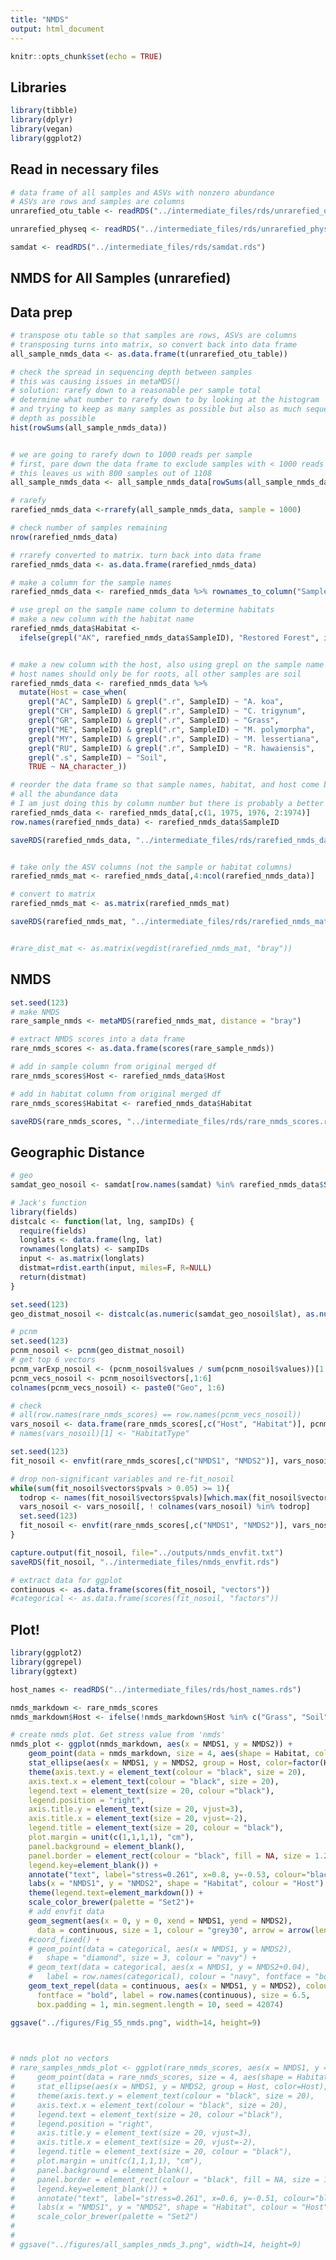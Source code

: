 ```yaml
---
title: "NMDS"
output: html_document
---
```


```r
knitr::opts_chunk$set(echo = TRUE)
```

## Libraries

```r

library(tibble)
library(dplyr)
library(vegan)
library(ggplot2)

```

## Read in necessary files

```r

# data frame of all samples and ASVs with nonzero abundance
# ASVs are rows and samples are columns
unrarefied_otu_table <- readRDS("../intermediate_files/rds/unrarefied_otu_table.rds")

unrarefied_physeq <- readRDS("../intermediate_files/rds/unrarefied_physeq.rds")

samdat <- readRDS("../intermediate_files/rds/samdat.rds")


```


## NMDS for All Samples (unrarefied)


## Data prep

```r

# transpose otu table so that samples are rows, ASVs are columns
# transposing turns into matrix, so convert back into data frame
all_sample_nmds_data <- as.data.frame(t(unrarefied_otu_table))

# check the spread in sequencing depth between samples
# this was causing issues in metaMDS()
# solution: rarefy down to a reasonable per sample total
# determine what number to rarefy down to by looking at the histogram
# and trying to keep as many samples as possible but also as much sequencing
# depth as possible
hist(rowSums(all_sample_nmds_data))


# we are going to rarefy down to 1000 reads per sample
# first, pare down the data frame to exclude samples with < 1000 reads
# this leaves us with 800 samples out of 1108
all_sample_nmds_data <- all_sample_nmds_data[rowSums(all_sample_nmds_data) >= 1000 , ]

# rarefy
rarefied_nmds_data <-rrarefy(all_sample_nmds_data, sample = 1000)

# check number of samples remaining
nrow(rarefied_nmds_data)

# rrarefy converted to matrix. turn back into data frame
rarefied_nmds_data <- as.data.frame(rarefied_nmds_data)

# make a column for the sample names
rarefied_nmds_data <- rarefied_nmds_data %>% rownames_to_column("SampleID")

# use grepl on the sample name column to determine habitats
# make a new column with the habitat name
rarefied_nmds_data$Habitat <-  
  ifelse(grepl("AK", rarefied_nmds_data$SampleID), "Restored Forest", ifelse(grepl("RO", rarefied_nmds_data$SampleID), "Remnant Forest", "Other"))


# make a new column with the host, also using grepl on the sample name
# host names should only be for roots, all other samples are soil
rarefied_nmds_data <- rarefied_nmds_data %>%
  mutate(Host = case_when(
    grepl("AC", SampleID) & grepl(".r", SampleID) ~ "A. koa",
    grepl("CH", SampleID) & grepl(".r", SampleID) ~ "C. trigynum",
    grepl("GR", SampleID) & grepl(".r", SampleID) ~ "Grass",
    grepl("ME", SampleID) & grepl(".r", SampleID) ~ "M. polymorpha",
    grepl("MY", SampleID) & grepl(".r", SampleID) ~ "M. lessertiana",
    grepl("RU", SampleID) & grepl(".r", SampleID) ~ "R. hawaiensis",
    grepl(".s", SampleID) ~ "Soil",
    TRUE ~ NA_character_))

# reorder the data frame so that sample names, habitat, and host come before
# all the abundance data
# I am just doing this by column number but there is probably a better way
rarefied_nmds_data <- rarefied_nmds_data[,c(1, 1975, 1976, 2:1974)]
row.names(rarefied_nmds_data) <- rarefied_nmds_data$SampleID

saveRDS(rarefied_nmds_data, "../intermediate_files/rds/rarefied_nmds_data.rds")


# take only the ASV columns (not the sample or habitat columns)
rarefied_nmds_mat <- rarefied_nmds_data[,4:ncol(rarefied_nmds_data)]

# convert to matrix
rarefied_nmds_mat <- as.matrix(rarefied_nmds_mat)

saveRDS(rarefied_nmds_mat, "../intermediate_files/rds/rarefied_nmds_mat.rds")


#rare_dist_mat <- as.matrix(vegdist(rarefied_nmds_mat, "bray"))


```


## NMDS

```r

set.seed(123)
# make NMDS
rare_sample_nmds <- metaMDS(rarefied_nmds_mat, distance = "bray")

# extract NMDS scores into a data frame
rare_nmds_scores <- as.data.frame(scores(rare_sample_nmds))

# add in sample column from original merged df
rare_nmds_scores$Host <- rarefied_nmds_data$Host

# add in habitat column from original merged df
rare_nmds_scores$Habitat <- rarefied_nmds_data$Habitat

saveRDS(rare_nmds_scores, "../intermediate_files/rds/rare_nmds_scores.rds")


```

## Geographic Distance

```r

# geo
samdat_geo_nosoil <- samdat[row.names(samdat) %in% rarefied_nmds_data$SampleID,]

# Jack's function
library(fields)
distcalc <- function(lat, lng, sampIDs) {
  require(fields)
  longlats <- data.frame(lng, lat)
  rownames(longlats) <- sampIDs
  input <- as.matrix(longlats)
  distmat=rdist.earth(input, miles=F, R=NULL)
  return(distmat)
}

set.seed(123)
geo_distmat_nosoil <- distcalc(as.numeric(samdat_geo_nosoil$lat), as.numeric(samdat_geo_nosoil$lon), row.names(samdat_geo_nosoil))

# pcnm
set.seed(123)
pcnm_nosoil <- pcnm(geo_distmat_nosoil)
# get top 6 vectors
pcnm_varExp_nosoil <- (pcnm_nosoil$values / sum(pcnm_nosoil$values))[1:6]
pcnm_vecs_nosoil <- pcnm_nosoil$vectors[,1:6]
colnames(pcnm_vecs_nosoil) <- paste0("Geo", 1:6)

# check
# all(row.names(rare_nmds_scores) == row.names(pcnm_vecs_nosoil))
vars_nosoil <- data.frame(rare_nmds_scores[,c("Host", "Habitat")], pcnm_vecs_nosoil)
# names(vars_nosoil)[1] <- "HabitatType"

set.seed(123)
fit_nosoil <- envfit(rare_nmds_scores[,c("NMDS1", "NMDS2")], vars_nosoil, nperm=1000)

# drop non-significant variables and re-fit_nosoil
while(sum(fit_nosoil$vectors$pvals > 0.05) >= 1){
  todrop <- names(fit_nosoil$vectors$pvals)[which.max(fit_nosoil$vectors$pvals)]
  vars_nosoil <- vars_nosoil[, ! colnames(vars_nosoil) %in% todrop]
  set.seed(123)
  fit_nosoil <- envfit(rare_nmds_scores[,c("NMDS1", "NMDS2")], vars_nosoil, permutations=1000)
}

capture.output(fit_nosoil, file="../outputs/nmds_envfit.txt")
saveRDS(fit_nosoil, "../intermediate_files/nmds_envfit.rds")

# extract data for ggplot
continuous <- as.data.frame(scores(fit_nosoil, "vectors"))
#categorical <- as.data.frame(scores(fit_nosoil, "factors"))


```




## Plot!

```r

library(ggplot2)
library(ggrepel)
library(ggtext)

host_names <- readRDS("../intermediate_files/rds/host_names.rds")

nmds_markdown <- rare_nmds_scores
nmds_markdown$Host <- ifelse(!nmds_markdown$Host %in% c("Grass", "Soil"), paste0("*", nmds_markdown$Host, "*"), nmds_markdown$Host)

# create nmds plot. Get stress value from 'nmds'
nmds_plot <- ggplot(nmds_markdown, aes(x = NMDS1, y = NMDS2)) + 
    geom_point(data = nmds_markdown, size = 4, aes(shape = Habitat, colour = factor(Host, levels=host_names)), alpha = 0.8)+ 
    stat_ellipse(aes(x = NMDS1, y = NMDS2, group = Host, color=factor(Host, levels=host_names)), level = 0.95, size=1) +
    theme(axis.text.y = element_text(colour = "black", size = 20), 
    axis.text.x = element_text(colour = "black", size = 20), 
    legend.text = element_text(size = 20, colour ="black"), 
    legend.position = "right", 
    axis.title.y = element_text(size = 20, vjust=3),
    axis.title.x = element_text(size = 20, vjust=-2),
    legend.title = element_text(size = 20, colour = "black"),
    plot.margin = unit(c(1,1,1,1), "cm"),
    panel.background = element_blank(), 
    panel.border = element_rect(colour = "black", fill = NA, size = 1.2),
    legend.key=element_blank()) + 
    annotate("text", label="stress=0.261", x=0.8, y=-0.53, colour="black", size = 7) +
    labs(x = "NMDS1", y = "NMDS2", shape = "Habitat", colour = "Host") +
    theme(legend.text=element_markdown()) +
    scale_color_brewer(palette = "Set2")+
    # add envfit data
    geom_segment(aes(x = 0, y = 0, xend = NMDS1, yend = NMDS2),
      data = continuous, size = 1, colour = "grey30", arrow = arrow(length = unit(0.25, "cm"))) +
    #coord_fixed() +
    # geom_point(data = categorical, aes(x = NMDS1, y = NMDS2),
    #   shape = "diamond", size = 3, colour = "navy") +
    # geom_text(data = categorical, aes(x = NMDS1, y = NMDS2+0.04),
    #   label = row.names(categorical), colour = "navy", fontface = "bold", size = 6) +
    geom_text_repel(data = continuous, aes(x = NMDS1, y = NMDS2), colour = "grey30",
      fontface = "bold", label = row.names(continuous), size = 6.5, 
      box.padding = 1, min.segment.length = 10, seed = 42074)

ggsave("../figures/Fig_S5_nmds.png", width=14, height=9)
  


# nmds plot no vectors
# rare_samples_nmds_plot <- ggplot(rare_nmds_scores, aes(x = NMDS1, y = NMDS2)) + 
#     geom_point(data = rare_nmds_scores, size = 4, aes(shape = Habitat, colour = Host))+ 
#     stat_ellipse(aes(x = NMDS1, y = NMDS2, group = Host, color=Host), level = 0.50, size=1) +
#     theme(axis.text.y = element_text(colour = "black", size = 20), 
#     axis.text.x = element_text(colour = "black", size = 20), 
#     legend.text = element_text(size = 20, colour ="black"), 
#     legend.position = "right", 
#     axis.title.y = element_text(size = 20, vjust=3),
#     axis.title.x = element_text(size = 20, vjust=-2),
#     legend.title = element_text(size = 20, colour = "black"),
#     plot.margin = unit(c(1,1,1,1), "cm"),
#     panel.background = element_blank(), 
#     panel.border = element_rect(colour = "black", fill = NA, size = 1.2),
#     legend.key=element_blank()) + 
#     annotate("text", label="stress=0.261", x=0.6, y=-0.51, colour="black", size = 7) +
#     labs(x = "NMDS1", y = "NMDS2", shape = "Habitat", colour = "Host") +
#     scale_color_brewer(palette = "Set2")
# 
# 
# ggsave("../figures/all_samples_nmds_3.png", width=14, height=9)



```



